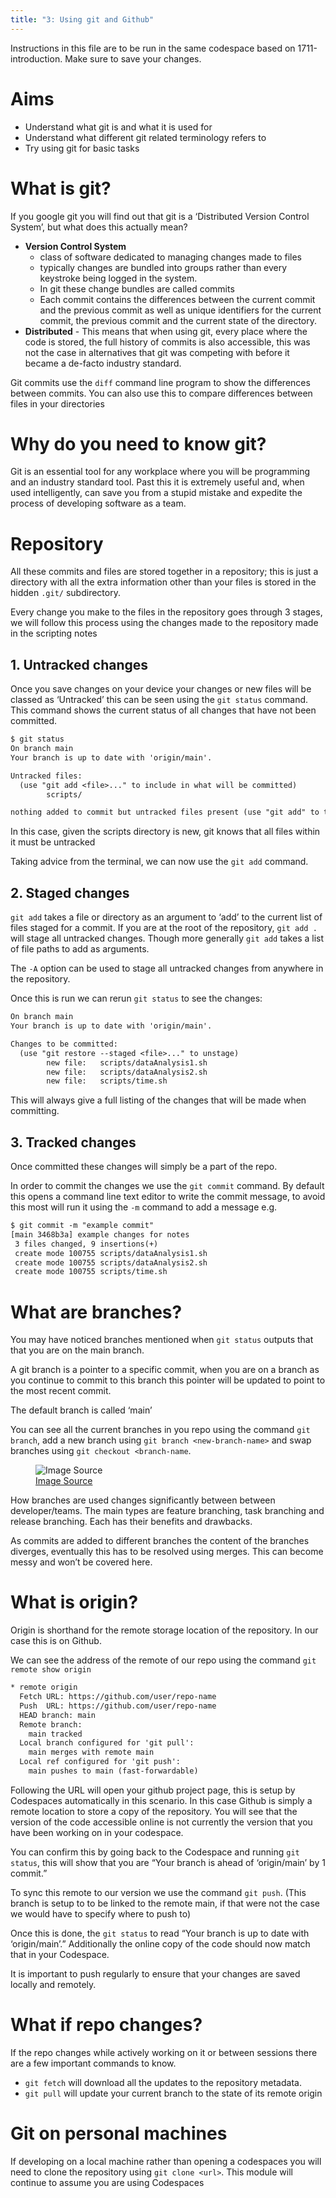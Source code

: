 ```yaml
---
title: "3: Using git and Github"
---
```


:::{.callout-important}
Instructions in this file are to be run in the same codespace based on 1711-introduction. Make sure to save your changes.
:::

# Aims 
- Understand what git is and what it is used for
- Understand what different git related terminology refers to
- Try using git for basic tasks

# What is git?
If you google git you will find out that git is a 'Distributed Version Control System', but what does this actually mean?

- **Version Control System** 
    - class of software dedicated to managing changes made to files
    - typically changes are bundled into groups rather than every keystroke being logged in the system. 
    - In git these change bundles are called commits
    - Each commit contains the differences between the current commit and the previous commit as well as unique identifiers for the current commit, the previous commit and the current state of the directory.
- **Distributed** - This means that when using git, every place where the code is stored, the full history of commits is also accessible, this was not the case in alternatives that git was competing with before it became a de-facto industry standard. 

:::{.callout-note}
Git commits use the `diff` command line program to show the differences between commits. You can also use this to compare differences between files in your directories
:::

# Why do you need to know git?
Git is an essential tool for any workplace where you will be programming and an industry standard tool. Past this it is extremely useful and, when used intelligently, can save you from a stupid mistake and expedite the process of developing software as a team.

# Repository
All these commits and files are stored together in a repository; this is just a directory with all the extra information other than your files is stored in the hidden `.git/` subdirectory.

Every change you make to the files in the repository goes through 3 stages, we will follow this process using the changes made to the repository made in the scripting notes

## 1. Untracked changes
Once you save changes on your device your changes or new files will be classed as 'Untracked' this can be seen using the `git status` command. This command shows the current status of all changes that have not been committed.

```  default
$ git status
On branch main
Your branch is up to date with 'origin/main'.

Untracked files:
  (use "git add <file>..." to include in what will be committed)
        scripts/

nothing added to commit but untracked files present (use "git add" to track)
```
In this case, given the scripts directory is new, git knows that all files within it must be untracked

Taking advice from the terminal, we can now use the `git add` command.

## 2. Staged changes
`git add ` takes a file or directory as an argument to 'add' to the current list of files staged for a commit. If you are at the root of the repository, `git add .` will stage all untracked changes. Though more generally `git add` takes a list of file paths to add as arguments.

::: {.callout-note}
The `-A` option can be used to stage all untracked changes from anywhere in the repository.
:::

Once this is run we can rerun `git status` to see the changes:
``` default
On branch main
Your branch is up to date with 'origin/main'.

Changes to be committed:
  (use "git restore --staged <file>..." to unstage)
        new file:   scripts/dataAnalysis1.sh
        new file:   scripts/dataAnalysis2.sh
        new file:   scripts/time.sh
```
This will always give a full listing of the changes that will be made when committing.

## 3. Tracked changes
Once committed these changes will simply be a part of the repo.

In order to commit the changes we use the `git commit` command. By default this opens a command line text editor to write the commit message, to avoid this most will run it using the `-m` command to add a message e.g.
``` default
$ git commit -m "example commit"
[main 3468b3a] example changes for notes
 3 files changed, 9 insertions(+)
 create mode 100755 scripts/dataAnalysis1.sh
 create mode 100755 scripts/dataAnalysis2.sh
 create mode 100755 scripts/time.sh
```

# What are branches?
You may have noticed branches mentioned when `git status` outputs that that you are on the main branch.

A git branch is a pointer to a specific commit, when you are on a branch as you continue to commit  to this branch this pointer will be updated to point to the most recent commit. 

The default branch is called 'main' 

You can see all the current branches in you repo using the command `git branch`, add a new branch using `git branch <new-branch-name>` and swap branches using `git checkout <branch-name`.

![[Image Source](https://www.atlassian.com/git/tutorials/using-branches)](/img/git-branches.svg){fig-alt="Diagram representing a branching git tree"}

:::{.callout-note}
How branches are used changes significantly between between developer/teams. The main types are feature branching, task branching and release branching. Each has their benefits and drawbacks.
:::

As commits are added to different branches the content of the branches diverges, eventually this has to be resolved using merges. This can become messy and won't be covered here.

#  What is origin?
Origin is shorthand for the remote storage location of the repository. In our case this is on Github. 

We can see the address of the remote of our repo using the command `git remote show origin`
``` default
* remote origin
  Fetch URL: https://github.com/user/repo-name
  Push  URL: https://github.com/user/repo-name
  HEAD branch: main
  Remote branch:
    main tracked
  Local branch configured for 'git pull':
    main merges with remote main
  Local ref configured for 'git push':
    main pushes to main (fast-forwardable)
```
Following the URL will open your github project page, this is setup by Codespaces automatically in this scenario. In this case Github is simply a remote location to store a copy of the repository. You will see that the version of the code accessible online is not currently the version that you have been working on in your codespace.

You can confirm this by going back to the Codespace and running `git status`, this will show that you are "Your branch is ahead of 'origin/main' by 1 commit."

To sync this remote to our version we use the command `git push`. (This branch is setup to to be linked to the remote main, if that were not the case we would have to specify where to push to)

Once this is done, the `git status` to read "Your branch is up to date with 'origin/main'." Additionally the online copy of the code should now match that in your Codespace.

:::{.callout-note}
It is important to push regularly to ensure that your changes are saved locally and remotely.
:::

# What if repo changes?
If the repo changes while actively working on it or between sessions there are a few important commands to know.

- `git fetch` will download all the updates to the repository metadata.
- `git pull` will update your current branch to the state of its remote origin

# Git on personal machines
If developing on a local machine rather than opening a codespaces you will need to clone the repository using `git clone <url>`. This module will continue to assume you are using Codespaces
